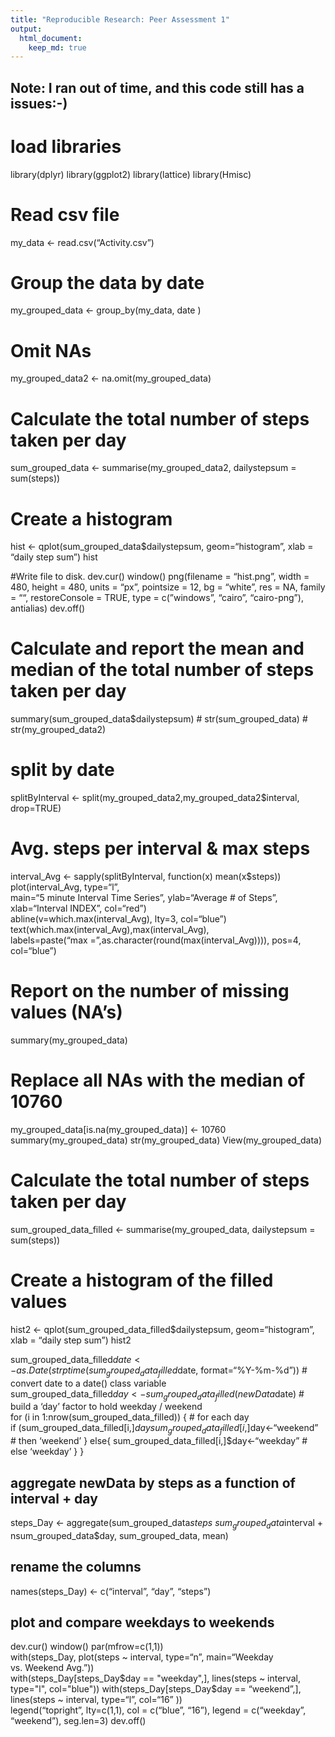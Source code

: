 ```yaml
---
title: "Reproducible Research: Peer Assessment 1"
output: 
  html_document:
    keep_md: true
---
```


## Note: I ran out of time, and this code still has a issues:-) 

# load libraries
library(dplyr)
library(ggplot2)
library(lattice)
library(Hmisc)

# Read csv file
my_data <- read.csv("Activity.csv")

# Group the data by date
my_grouped_data <- group_by(my_data, date )

# Omit NAs
my_grouped_data2 <- na.omit(my_grouped_data)

# Calculate the total number of steps taken per day
sum_grouped_data <- summarise(my_grouped_data2, dailystepsum = sum(steps))

# Create a histogram
hist <- qplot(sum_grouped_data$dailystepsum, geom="histogram", xlab = "daily step sum") 
hist

#Write file to disk. 
dev.cur()
window()
png(filename = "hist.png", width = 480, height = 480, units = "px", pointsize = 12, bg = "white", res = NA, family = "", restoreConsole = TRUE,
    type = c("windows", "cairo", "cairo-png"), antialias)
dev.off()  

# Calculate and report the mean and median of the total number of steps taken per day
summary(sum_grouped_data$dailystepsum)
# str(sum_grouped_data)
# str(my_grouped_data2)

# split by date 
splitByInterval <- split(my_grouped_data2,my_grouped_data2$interval, drop=TRUE)  

# Avg. steps per interval & max steps 
interval_Avg <- sapply(splitByInterval, function(x) mean(x$steps))     
plot(interval_Avg, type="l",  
     main="5 minute Interval Time Series", 
     ylab="Average # of Steps", 
     xlab="Interval INDEX", col="red")                          
abline(v=which.max(interval_Avg), lty=3, col="blue")                  
text(which.max(interval_Avg),max(interval_Avg),  
     labels=paste("max = ",as.character(round(max(interval_Avg)))), 
     pos=4, col="blue")                                               

# Report on the number of missing values (NA's)
summary(my_grouped_data)

# Replace all NAs with the median of 10760
my_grouped_data[is.na(my_grouped_data)] <- 10760
summary(my_grouped_data)
str(my_grouped_data)
View(my_grouped_data)

# Calculate the total number of steps taken per day
sum_grouped_data_filled <- summarise(my_grouped_data, dailystepsum = sum(steps))

# Create a histogram of the filled values
hist2 <- qplot(sum_grouped_data_filled$dailystepsum, geom="histogram", xlab = "daily step sum") 
hist2

sum_grouped_data_filled$date <- as.Date(strptime(sum_grouped_data_filled$date, format="%Y-%m-%d")) # convert date to a date() class variable  
sum_grouped_data_filled$day <- sum_grouped_data_filled(newData$date)                              # build a 'day' factor to hold weekday / weekend  
for (i in 1:nrow(sum_grouped_data_filled)) {                                       # for each day  
  if (sum_grouped_data_filled[i,]$day %in% c("Saturday","Sunday")) {             # if Saturday or Sunday,
    sum_grouped_data_filled[i,]$day<-"weekend"                                 #   then 'weekend'
  }
  else{
    sum_grouped_data_filled[i,]$day<-"weekday"                                 #    else 'weekday'
  }
}

## aggregate newData by steps as a function of interval + day  
steps_Day <- aggregate(sum_grouped_data$steps ~ sum_grouped_data$interval + nsum_grouped_data$day, sum_grouped_data, mean)

## rename the columns
names(steps_Day) <- c("interval", "day", "steps")

## plot and compare weekdays to weekends
dev.cur()
window()
par(mfrow=c(1,1))  
with(steps_Day, plot(steps ~ interval, type="n", main="Weekday vs. Weekend Avg."))  
with(steps_Day[steps_Day$day == "weekday",], lines(steps ~ interval, type="l", col="blue"))  
with(steps_Day[steps_Day$day == "weekend",], lines(steps ~ interval, type="l", col="16" ))  
legend("topright", lty=c(1,1), col = c("blue", "16"), legend = c("weekday", "weekend"), seg.len=3)
dev.off()  